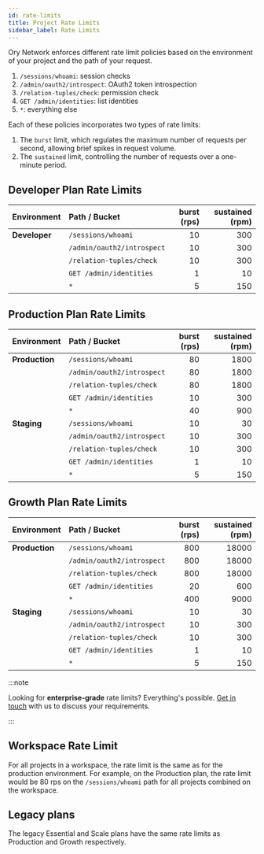 ```yaml
---
id: rate-limits
title: Project Rate Limits
sidebar_label: Rate Limits
---
```


Ory Network enforces different rate limit policies based on the environment of your project and the path of your request.

1. `/sessions/whoami`: session checks
2. `/admin/oauth2/introspect`: OAuth2 token introspection
3. `/relation-tuples/check`: permission check
4. `GET /admin/identities`: list identities
5. `*`: everything else

Each of these policies incorporates two types of rate limits:

1. The `burst` limit, which regulates the maximum number of requests per second, allowing brief spikes in request volume.
2. The `sustained` limit, controlling the number of requests over a one-minute period.

## Developer Plan Rate Limits

| Environment   | Path / Bucket              | burst (rps) | sustained (rpm) |
| :------------ | :------------------------- | ----------: | --------------: |
| **Developer** | `/sessions/whoami`         |          10 |             300 |
|               | `/admin/oauth2/introspect` |          10 |             300 |
|               | `/relation-tuples/check`   |          10 |             300 |
|               | `GET /admin/identities`    |           1 |              10 |
|               | `*`                        |           5 |             150 |

## Production Plan Rate Limits

| Environment    | Path / Bucket              | burst (rps) | sustained (rpm) |
| :------------- | :------------------------- | ----------: | --------------: |
| **Production** | `/sessions/whoami`         |          80 |            1800 |
|                | `/admin/oauth2/introspect` |          80 |            1800 |
|                | `/relation-tuples/check`   |          80 |            1800 |
|                | `GET /admin/identities`    |          10 |             300 |
|                | `*`                        |          40 |             900 |
| **Staging**    | `/sessions/whoami`         |          10 |              30 |
|                | `/admin/oauth2/introspect` |          10 |             300 |
|                | `/relation-tuples/check`   |          10 |             300 |
|                | `GET /admin/identities`    |           1 |              10 |
|                | `*`                        |           5 |             150 |

## Growth Plan Rate Limits

| Environment    | Path / Bucket              | burst (rps) | sustained (rpm) |
| :------------- | :------------------------- | ----------: | --------------: |
| **Production** | `/sessions/whoami`         |         800 |           18000 |
|                | `/admin/oauth2/introspect` |         800 |           18000 |
|                | `/relation-tuples/check`   |         800 |           18000 |
|                | `GET /admin/identities`    |          20 |             600 |
|                | `*`                        |         400 |            9000 |
| **Staging**    | `/sessions/whoami`         |          10 |              30 |
|                | `/admin/oauth2/introspect` |          10 |             300 |
|                | `/relation-tuples/check`   |          10 |             300 |
|                | `GET /admin/identities`    |           1 |              10 |
|                | `*`                        |           5 |             150 |

:::note

Looking for **enterprise-grade** rate limits? Everything's possible. [Get in touch](https://www.ory.sh/contact/) with us to
discuss your requirements.

:::

## Workspace Rate Limit

For all projects in a workspace, the rate limit is the same as for the production environment. For example, on the Production
plan, the rate limit would be 80 rps on the `/sessions/whoami` path for all projects combined on the workspace.

## Legacy plans

The legacy Essential and Scale plans have the same rate limits as Production and Growth respectively.

